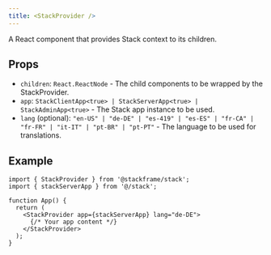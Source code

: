 ```yaml
---
title: <StackProvider />
---
```


A React component that provides Stack context to its children.

## Props

- `children`: `React.ReactNode` - The child components to be wrapped by the StackProvider.
- `app`: `StackClientApp<true> | StackServerApp<true> | StackAdminApp<true>` - The Stack app instance to be used.
- `lang` (optional): `"en-US" | "de-DE" | "es-419" | "es-ES" | "fr-CA" | "fr-FR" | "it-IT" | "pt-BR" | "pt-PT"` - The language to be used for translations.

## Example

```tsx title="layout.tsx"
import { StackProvider } from '@stackframe/stack';
import { stackServerApp } from '@/stack';

function App() {
  return (
    <StackProvider app={stackServerApp} lang="de-DE">
      {/* Your app content */}
    </StackProvider>
  );
}
```
